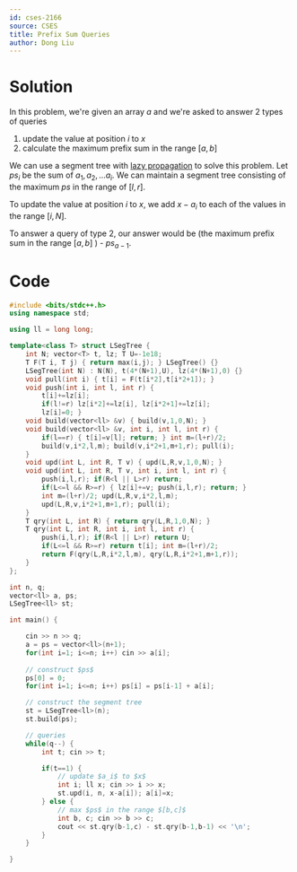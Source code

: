 ```yaml
---
id: cses-2166
source: CSES
title: Prefix Sum Queries
author: Dong Liu
---
```


# Solution
In this problem, we're given an array $a$ and we're asked to answer 2 types of queries
1. update the value at position $i$ to $x$
2. calculate the maximum prefix sum in the range $[a,b]$

We can use a segment tree with [lazy propagation](https://usaco.guide/plat/RURQ) to solve this problem.
Let $ps_i$ be the sum of $a_1, a_2, \dots a_i$. We can maintain a segment tree consisting of the maximum $ps$ in the range of $[l,r]$. 

To update the value at position $i$ to $x$, we add $x-a_i$ to each of the values in the range $[i,N]$.

To answer a query of type 2, our answer would be (the maximum prefix sum in the range $[a,b]$ ) - $ps_{a-1}$.

# Code

<LanguageSection>

<CPPSection>

```cpp
#include <bits/stdc++.h>
using namespace std;

using ll = long long;

template<class T> struct LSegTree {
	int N; vector<T> t, lz; T U=-1e18;
    T F(T i, T j) { return max(i,j); } LSegTree() {}
	LSegTree(int N) : N(N), t(4*(N+1),U), lz(4*(N+1),0) {}
	void pull(int i) { t[i] = F(t[i*2],t[i*2+1]); }
	void push(int i, int l, int r) {
		t[i]+=lz[i];
		if(l!=r) lz[i*2]+=lz[i], lz[i*2+1]+=lz[i];
		lz[i]=0; }
	void build(vector<ll> &v) { build(v,1,0,N); }
	void build(vector<ll> &v, int i, int l, int r) {
		if(l==r) { t[i]=v[l]; return; } int m=(l+r)/2;
		build(v,i*2,l,m); build(v,i*2+1,m+1,r); pull(i);
	}
	void upd(int L, int R, T v) { upd(L,R,v,1,0,N); }
	void upd(int L, int R, T v, int i, int l, int r) {
		push(i,l,r); if(R<l || L>r) return;
		if(L<=l && R>=r) { lz[i]+=v; push(i,l,r); return; }
		int m=(l+r)/2; upd(L,R,v,i*2,l,m);
		upd(L,R,v,i*2+1,m+1,r); pull(i); 
	}
	T qry(int L, int R) { return qry(L,R,1,0,N); }
	T qry(int L, int R, int i, int l, int r) {
		push(i,l,r); if(R<l || L>r) return U;
		if(L<=l && R>=r) return t[i]; int m=(l+r)/2;
		return F(qry(L,R,i*2,l,m), qry(L,R,i*2+1,m+1,r)); 
	}
};

int n, q;
vector<ll> a, ps;
LSegTree<ll> st;

int main() {

	cin >> n >> q;
	a = ps = vector<ll>(n+1);
	for(int i=1; i<=n; i++) cin >> a[i];
	
	// construct $ps$
	ps[0] = 0;
	for(int i=1; i<=n; i++) ps[i] = ps[i-1] + a[i];

	// construct the segment tree
    st = LSegTree<ll>(n);
	st.build(ps);

	// queries
    while(q--) {
		int t; cin >> t;

        if(t==1) {
			// update $a_i$ to $x$
			int i; ll x; cin >> i >> x;
			st.upd(i, n, x-a[i]); a[i]=x;
        } else {
			// max $ps$ in the range $[b,c]$
			int b, c; cin >> b >> c;
			cout << st.qry(b-1,c) - st.qry(b-1,b-1) << '\n';
        }
    }

}
```

</CPPSection>

</LanguageSection>